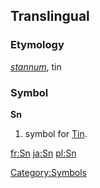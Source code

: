 ==Translingual==
===Etymology===
{{L.}} ''[[stannum]]'', tin
===Symbol===
'''Sn'''
#{{chemistry}} symbol for [[Tin]].
[[Category:Symbols]]

[[fr:Sn]]
[[ja:Sn]]
[[pl:Sn]]